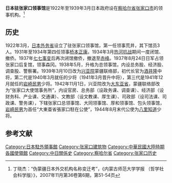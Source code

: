 '''日本驻张家口领事馆'''是1922年至1939年3月日本政府设在[[察哈爾省_(中華民國)|察哈尔省]][[张家口市|张家口市]]的领事机构。<ref>丁晓杰：“伪蒙疆日本外交机构名称变迁考”，《内蒙古师范大学学报 （哲学社会科学版）》，2007年11月第36卷第6期，第51-54页</ref>
==历史==
1922年3月，[[日本外务省|日本外务省]]设立了驻张家口领事馆，第一任领事荒井，其下馆员3人。1931年至1934年第四任领事[[桥本正康|桥本正康]]。1934年3月[[热河抗战|热河抗战]]期间一度闭馆、撤侨。1937年[[七七事变|七七事变]]后再次闭馆撤侨，撤退至[[赤峰|赤峰]]。1937年8月24日日军占领张家口后复馆，领事森冈。1938年5月，升格为总领事馆，内设总务股、经济股、调查股、警察署。1939年3月10日改为[[兴亚院|兴亚院]]蒙疆联络部，初代长官为[[酒井隆|酒井隆]]中将，第二代是1940年3月就任的{{tsl|ja|竹下義晴}}少将（1941年3月晋升中将），第三代是1941年12月就任的[[岩崎民男|岩崎民男]]少将。1942年11月1日，兴亚院改为[[大东亚省|大东亚省]]，蒙疆联络部改为“张家口大使馆事务所”，内设官房、总务部（设政务课、调查课）、经济部（设财务科、产业课、交通课）、文教部（设文教课、厚生课）、司政部（设司法课、司政课、警务课），下辖张家口总领事馆、大同领事馆、厚和领事馆、包头领事馆，[[岩崎民男|岩崎民男]]为首任“大東亜省張家口駐在公使”，1944年8月末代公使为[[八里知道|八里知道]]少将。
==参考文献==
<references/>

[[Category:日本駐外領事館|Category:日本駐外領事館]]
[[Category:张家口建筑物|Category:张家口建筑物]]
[[Category:中華民國大陸時期各國使領館|Category:中華民國大陸時期各國使領館]]
[[Category:中日關係史|Category:中日關係史]]
[[Category:察哈尔省|Category:察哈尔省]]
[[Category:张家口历史|Category:张家口历史]]